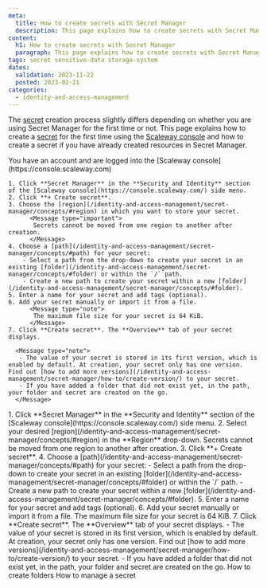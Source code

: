 ```yaml
---
meta:
  title: How to create secrets with Secret Manager
  description: This page explains how to create secrets with Secret Manager
content:
  h1: How to create secrets with Secret Manager
  paragraph: This page explains how to create secrets with Secret Manager
tags: secret sensitive-data storage-system
dates:
  validation: 2023-11-22
  posted: 2023-02-21
categories:
  - identity-and-access-management
---
```


The [secret](/identity-and-access-management/secret-manager/concepts/#secret) creation process slightly differs depending on whether you are using Secret Manager for the first time or not. This page explains how to create a [secret](/identity-and-access-management/secret-manager/concepts/#secret) for the first time using the [Scaleway console](https://console.scaleway.com) and how to create a secret if you have already created resources in Secret Manager.

<Macro id="iam-requirements" />

<Message type="requirement">
  You have an account and are logged into the [Scaleway console](https://console.scaleway.com)
</Message>

<Tabs id="install">
  <TabsTab label="Create your first secret">


    1. Click **Secret Manager** in the **Security and Identity** section of the [Scaleway console](https://console.scaleway.com/) side menu.
    2. Click **+ Create secret**.
    3. Choose the [region](/identity-and-access-management/secret-manager/concepts/#region) in which you want to store your secret.
          <Message type="important">
           Secrets cannot be moved from one region to another after creation.
          </Message>
    4. Choose a [path](/identity-and-access-management/secret-manager/concepts/#path) for your secret:
        - Select a path from the drop-down to create your secret in an existing [folder](/identity-and-access-management/secret-manager/concepts/#folder) or within the `/` path.
        - Create a new path to create your secret within a new [folder](/identity-and-access-management/secret-manager/concepts/#folder).
    5. Enter a name for your secret and add tags (optional).
    6. Add your secret manually or import it from a file.
          <Message type="note">
           The maximum file size for your secret is 64 KiB.
          </Message>
    7. Click **Create secret**. The **Overview** tab of your secret displays.

      <Message type="note">
       - The value of your secret is stored in its first version, which is enabled by default. At creation, your secret only has one version. Find out [how to add more versions](/identity-and-access-management/secret-manager/how-to/create-version/) to your secret.
       - If you have added a folder that did not exist yet, in the path, your folder and secret are created on the go.
      </Message>

  </TabsTab>
  <TabsTab label="Create more secrets">
    1. Click **Secret Manager** in the **Security and Identity** section of the [Scaleway console](https://console.scaleway.com/) side menu.
    2. Select your desired [region](/identity-and-access-management/secret-manager/concepts/#region) in the **Region** drop-down.
          <Message type="important">
           Secrets cannot be moved from one region to another after creation.
          </Message>
    3. Click **+ Create secret**.
    4. Choose a [path](/identity-and-access-management/secret-manager/concepts/#path) for your secret:
        - Select a path from the drop-down to create your secret in an existing [folder](/identity-and-access-management/secret-manager/concepts/#folder) or within the `/` path.
        - Create a new path to create your secret within a new [folder](/identity-and-access-management/secret-manager/concepts/#folder).
    5. Enter a name for your secret and add tags (optional).
    6. Add your secret manually or import it from a file.
          <Message type="note">
           The maximum file size for your secret is 64 KiB.
          </Message>
    7. Click **Create secret**. The **Overview** tab of your secret displays.
        <Message type="note">
         - The value of your secret is stored in its first version, which is enabled by default. At creation, your secret only has one version. Find out [how to add more versions](/identity-and-access-management/secret-manager/how-to/create-version/) to your secret.
         - If you have added a folder that did not exist yet, in the path, your folder and secret are created on the go.
       </Message>

  </TabsTab>
</Tabs>

<Navigation title="See Also">
  <PreviousButton to="/identity-and-access-management/secret-manager/how-to/create-folder/">How to create folders</PreviousButton>
  <NextButton to="/identity-and-access-management/secret-manager/how-to/manage-secret/">How to manage a secret</NextButton>
</Navigation>